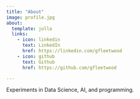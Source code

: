 ```yaml
---
title: "About"
image: profile.jpg
about:
  template: jolla
  links:
    - icon: linkedin
      text: LinkedIn
      href: https://linkedin.com/gfleetwood
    - icon: github
      text: Github
      href: https://github.com/gfleetwood

---
```


Experiments in Data Science, AI, and programming.
